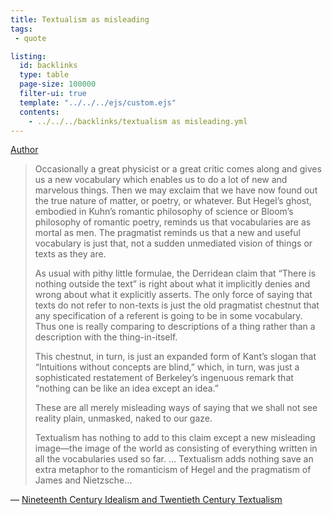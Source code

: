 ```yaml
---
title: Textualism as misleading
tags:
 - quote 

listing:
  id: backlinks
  type: table
  page-size: 100000
  filter-ui: true
  template: "../../../ejs/custom.ejs"
  contents:
    - ../../../backlinks/textualism as misleading.yml
---
```


[Author](/docs/phil/people/Richard Rorty.html)

> Occasionally a great physicist or a great critic comes along and gives us a new vocabulary which enables us to do a lot of new and marvelous things. Then we may exclaim that we have now found out the true nature of matter, or poetry, or whatever. But Hegel's ghost, embodied in Kuhn's romantic philosophy of science or Bloom's philosophy of romantic poetry, reminds us that vocabularies are as mortal as men. The pragmatist reminds us that a new and useful vocabulary is just that, not a sudden unmediated vision of things or texts as they are.
> 
> As usual with pithy little formulae, the Derridean claim that "There is nothing outside the text" is right about what it implicitly denies and wrong about what it explicitly asserts. The only force of saying that texts do not refer to non-texts is just the old pragmatist chestnut that any specification of a referent is going to be in some vocabulary. Thus one is really comparing to descriptions of a thing rather than a description with the thing-in-itself.
> 
> This chestnut, in turn, is just an expanded form of Kant's slogan that "Intuitions without concepts are blind," which, in turn, was just a sophisticated restatement of Berkeley's ingenuous remark that "nothing can be like an idea except an idea."
>
> These are all merely misleading ways of saying that we shall not see reality plain, unmasked, naked to our gaze.
>
> Textualism has nothing to add to this claim except a new misleading image—the image of the world as consisting of everything written in all the vocabularies used so far.
> ...
> Textualism adds nothing save an extra metaphor to the romanticism of Hegel and the pragmatism of James and Nietzsche...

— [Nineteenth Century Idealism and Twentieth Century Textualism](/docs/phil/works/Nineteenth Century Idealism and Twentieth Century Textualism.html)